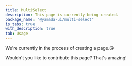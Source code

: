 ```yaml
---
title: MultiSelect
description: This page is currently being created.
package_name: "@yamada-ui/multi-select"
is_tabs: true
with_description: true
tab: Usage
---
```


We're currently in the process of creating a page.😘

Wouldn't you like to contribute this page? That's amazing!
